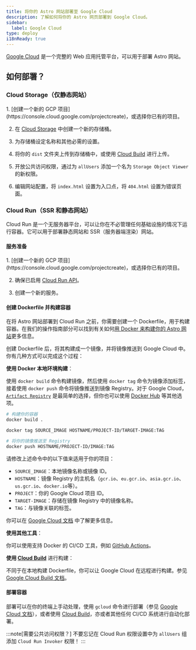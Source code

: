 ```yaml
---
title: 将你的 Astro 网站部署至 Google Cloud
description: 了解如何将你的 Astro 网页部署到 Google Cloud。
sidebar:
  label: Google Cloud
type: deploy
i18nReady: true
---
```


[Google Cloud](https://cloud.google.com/) 是一个完整的 Web 应用托管平台，可以用于部署 Astro 网站。

## 如何部署？

### Cloud Storage（仅静态网站）

<Steps>
1. [创建一个新的 GCP 项目](https://console.cloud.google.com/projectcreate)，或选择你已有的项目。

2. 在 [Cloud Storage](https://cloud.google.com/storage) 中创建一个新的存储桶。

3. 为存储桶设定名称和其他必需的设置。

4. 将你的 `dist` 文件夹上传到存储桶中，或使用 [Cloud Build](https://cloud.google.com/build) 进行上传。

5. 开放公共访问权限，通过为 `allUsers` 添加一个名为 `Storage Object Viewer` 的新权限。

6. 编辑网站配置，将 `index.html` 设置为入口点，将 `404.html` 设置为错误页面。
</Steps>

### Cloud Run（SSR 和静态网站）

Cloud Run 是一个无服务器平台，可以让你在不必管理任何基础设施的情况下运行容器。它可以用于部署静态网站和 SSR（服务器端渲染）网站。

#### 服务准备

<Steps>
1. [创建一个新的 GCP 项目](https://console.cloud.google.com/projectcreate)，或选择你已有的项目。

2. 确保已启用 [Cloud Run API](https://console.cloud.google.com/apis/library/run.googleapis.com)。

3. 创建一个新的服务。
</Steps>

#### 创建 Dockerfile 并构建容器

在将 Astro 网站部署到 Cloud Run 之前，你需要创建一个 Dockerfile，用于构建容器。在我们的操作指南部分可以找到有关如何[用 Docker 来构建你的 Astro 网站](/zh-cn/recipes/docker/#创建-dockerfile)更多信息。

创建 Dockerfile 后，将其构建成一个镜像，并将镜像推送到 Google Cloud 中。你有几种方式可以完成这个过程：

**使用 Docker 本地环境构建**：
 
使用 `docker build` 命令构建镜像，然后使用 `docker tag` 命令为镜像添加标签，接着使用 `docker push` 命令将镜像推送到镜像 Registry。对于 Google Cloud，[`Artifact Registry`](https://cloud.google.com/artifact-registry/docs/docker/pushing-and-pulling) 是最简单的选择，但你也可以使用 [Docker Hub](https://hub.docker.com/) 等其他选项。

```bash
# 构建你的容器
docker build .

docker tag SOURCE_IMAGE HOSTNAME/PROJECT-ID/TARGET-IMAGE:TAG

# 将你的镜像推送至 Registry
docker push HOSTNAME/PROJECT-ID/IMAGE:TAG
```

请修改上述命令中的以下值来适用于你的项目：

-  `SOURCE_IMAGE`：本地镜像名称或镜像 ID。
-  `HOSTNAME`：镜像 Registry 的主机名（`gcr.io`、`eu.gcr.io`、`asia.gcr.io`、`us.gcr.io`、`docker.io`等）。
-  `PROJECT`：你的 Google Cloud 项目 ID。
-  `TARGET-IMAGE`：存储在镜像 Registry 中的镜像名称。
-  `TAG`：与镜像关联的标签。

你可以在 [Google Cloud 文档](https://cloud.google.com/artifact-registry/docs/docker/pushing-and-pulling) 中了解更多信息。

**使用其他工具**：

你可以使用支持 Docker 的 CI/CD 工具，例如 [GitHub Actions](https://github.com/marketplace/actions/push-to-gcr-github-action)。

**使用 [Cloud Build](https://cloud.google.com/build)** 进行构建：

不同于在本地构建 Dockerfile，你可以让 Google Cloud 在远程进行构建。参见 [Google Cloud Build 文档](https://cloud.google.com/build/docs/building/build-containers)。

#### 部署容器

部署可以在你的终端上手动处理，使用 `gcloud` 命令进行部署（参见 [Google Cloud 文档](https://cloud.google.com/run/docs/deploying#service)），或者使用 [Cloud Build](https://cloud.google.com/build)，亦或者其他任何 CI/CD 系统进行自动化部署。

:::note[需要公共访问权限？]
不要忘记在 Cloud Run 权限设置中为 `allUsers` 组添加 `Cloud Run Invoker` 权限！
:::
